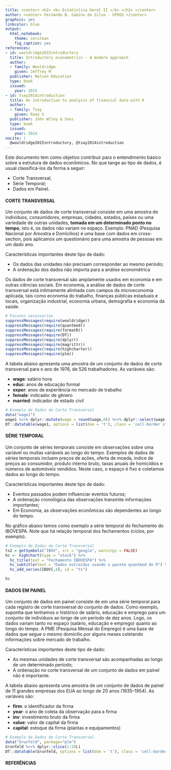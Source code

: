 ---
title: <center> <h2> <b> Estatística Geral II </b> </h2> </center> 
author: <center> Fernando B. Sabino da Silva - UFRGS </center>
graphics: yes
linkcolor: blue
output: 
  html_notebook:
    theme: cerulean
    fig_caption: yes
references:
- id: wooldridge2015introductory
  title: Introductory econometrics - A modern approach
  author:
  - family: Wooldridge
    given: Jeffrey M
  publisher: Nelson Education
  type: book
  issued:
    year: 2015
- id: tsay2014introduction
  title: An introduction to analysis of financial data with R
  author: 
  - family: Tsay
    given: Ruey S
  publisher: John Wiley & Sons
  type: book
  issued:
    year: 2014
nocite: | 
  @wooldridge2015introductory, @tsay2014introduction
---
Este documento tem como objetivo contribuir para o entendimento básico sobre a estrutura de dados econômicos. No que tange ao tipo de dados, é usual classificá-los da forma a seguir:

* Corte Transversal;
* Série Temporal;
* Dados em Painel.

#### **CORTE TRANSVERSAL**

Um conjunto de dados de corte transversal consiste em uma amostra de indivíduos, consumidores, empresas, cidades, estados, países ou uma variedade de outras unidades, **tomada em um determinado ponto no tempo**, isto é, os dados não variam no espaço. Exemplo: PNAD (Pesquisa Nacional por Amostra
e Domicílios) é uma base com dados em cross-section, pois aplicamos um questionário para uma amostra de pessoas em um dado ano.

Características importantes deste tipo de dado:

* Os dados das unidades não precisam corresponder ao mesmo período;
* A ordenação dos dados não importa para a análise econométrica

Os dados de corte transversal são amplamente usados em economia e em outras ciências sociais. Em economia, a análise de dados de corte transversal está intimamente alinhada com campos da microeconomia aplicada, tais como economia do trabalho, finanças públicas estaduais e locais, organização industrial, economia urbana, demografia e economia da saúde. 

```{r, echo=FALSE}
# Pacotes necessarios
suppressMessages(require(wooldridge))
suppressMessages(require(quantmod))
suppressMessages(require(formatR))
suppressMessages(require(DT))
suppressMessages(require(dplyr))
suppressMessages(require(magrittr))
suppressMessages(require(highcharter))
suppressMessages(require(plm))
```

A tabela abaixo apresenta uma amostra de um conjunto de dados de corte transversal para o ano de 1976, de 526 trabalhadores. As variáveis são:

* **wage**: salário hora
* **educ**: anos de educação formal
* **exper**: anos de experiência no mercado de trabalho
* **female**: indicador de gênero
* **married**: indicador de estado civil

```{r, echo=FALSE, tidy=TRUE, results='asis'}
# Exemplo de Dados de Corte Transversal
data("wage1")
wage1 %<>% dplyr::mutate(wage = round(wage,0)) %<>% dplyr::select(wage,educ,exper,female,married) %<>% dplyr::slice(1:10L)
DT::datatable(wage1, options = list(dom = 't'), class = 'cell-border stripe')
```

#### **SÉRIE TEMPORAL**

Um conjunto de séries temporais consiste em observações sobre uma variável ou muitas variáveis ao longo do tempo. Exemplos de dados de séries temporais incluem preços de ações, oferta de moeda, índice de preços ao consumidor, produto interno bruto, taxas anuais de homicídios e números de automóveis vendidos. Neste caso, o espaço é fixo e coletamos dados ao longo do tempo.

Características importantes deste tipo de dado:

* Eventos passados podem influenciar eventos futuros;
* A ordenação cronológica das observações transmite informações importantes;
* Em Economia, as observações econômicas são dependentes ao longo do tempo. 

No gráfico abaixo temos como exemplo a série temporal do fechamento do IBOVESPA. Note que há relação temporal dos fechamentos (ciclos, por exemplo). 

```{r, echo=FALSE, tidy=TRUE, results='asis'}
# Exemplo de Dados de Corte Transversal
ts2 = getSymbols("IBOV", src = "google", warnings = FALSE)
hc <- highchart(type = "stock") %>%
  hc_title(text = "Fechamento IBOVESPA") %>%
  hc_subtitle(text = "Dados extraídos usando o pacote quantmod do R") %>%
  hc_add_series(IBOV[,4], id = "ts")

hc

```


#### **DADOS EM PAINEL**

Um conjunto de dados em painel consiste de em uma série temporal para cada registro de corte transversal do conjunto de dados. Como exemplo, suponha que tenhamos o histórico de salário, educação e emprego para um conjunto de indivíduos ao longo de um período de dez anos. Logo, os dados variam tanto no espaço (salário, educação e emprego) quanto ao longo do tempo. A PME (Pesquisa Mensal do Emprego) é uma base de dados que segue o mesmo domícilio por alguns meses coletando informações sobre mercado de trabalho.

Características importantes deste tipo de dado:

* As mesmas unidades de corte transversal são acompanhadas ao longo de um determinado período;
* A ordenação no corte transversal de um conjunto de dados em painel não é importante. 

A tabela abaixo apresenta uma amostra de um conjunto de dados de painel de 11 grandes empresas dos EUA ao longo de 20 anos (1935–1954). As variáveis são:

* **firm**: o identificador da firma
* **year**: o ano de coleta da observação para a firma
* **inv**: investimento bruto da firma
* **value**: valor de capital da firma
* **capital**: estoque da firma (plantas e equipamentos)

```{r, echo=FALSE, tidy=TRUE, results='asis'}
# Exemplo de Dados de Corte Transversal
data("Grunfeld", package="plm")
Grunfeld %<>% dplyr::slice(1:20L)
DT::datatable(Grunfeld, options = list(dom = 't'), class = 'cell-border stripe')
```




#### **REFERÊNCIAS**